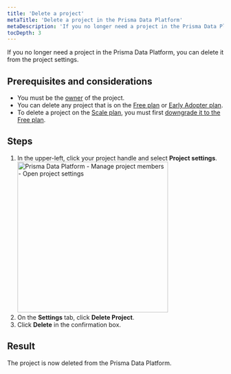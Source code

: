 ```yaml
---
title: 'Delete a project'
metaTitle: 'Delete a project in the Prisma Data Platform'
metaDescription: 'If you no longer need a project in the Prisma Data Platform, you can delete it from the project settings.'
tocDepth: 3
---
```


<TopBlock>

If you no longer need a project in the Prisma Data Platform, you can delete it from the project settings.
</TopBlock>

## Prerequisites and considerations

* You must be the [owner](/data-platform/members/user-roles) of the project.
* You can delete any project that is on the [Free plan](/data-platform/billing/plans-and-quotas#strongfreestrong-plan) or [Early Adopter plan](/data-platform/billing/early-adopter-plan).
* To delete a project on the [Scale plan](/data-platform/billing/plans-and-quotas#strongscalestrong-plan), you must first [downgrade it to the Free plan](/data-platform/billing/manage-plans#downgrade-to-free-plan).

## Steps

1. In the upper-left, click your project handle and select **Project settings**.
    <img
        src="https://res.cloudinary.com/prismaio/image/upload/v1666365936/docs/pdp/manage-project-members/manage-project-members-01-open-project-settings_cptcki.png"
        alt="Prisma Data Platform - Manage project members - Open project settings"
        width="350px"
    />
2. On the **Settings** tab, click **Delete Project**.
3. Click **Delete** in the confirmation box.

## Result

The project is now deleted from the Prisma Data Platform.